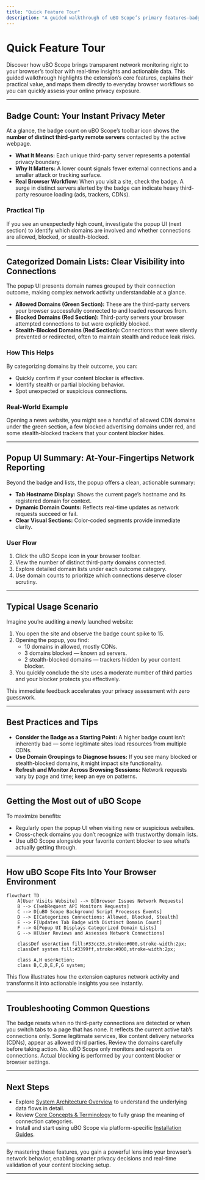 ```yaml
---
title: "Quick Feature Tour"
description: "A guided walkthrough of uBO Scope’s primary features—badge counts, categorized domain lists, and popup UI summaries. Maps features to real browser workflows and explains their immediate benefits for assessing privacy exposure."
---
```


# Quick Feature Tour

Discover how uBO Scope brings transparent network monitoring right to your browser’s toolbar with real-time insights and actionable data. This guided walkthrough highlights the extension’s core features, explains their practical value, and maps them directly to everyday browser workflows so you can quickly assess your online privacy exposure.

---

## Badge Count: Your Instant Privacy Meter

At a glance, the badge count on uBO Scope’s toolbar icon shows the **number of distinct third-party remote servers** contacted by the active webpage.

- **What It Means:** Each unique third-party server represents a potential privacy boundary.
- **Why It Matters:** A lower count signals fewer external connections and a smaller attack or tracking surface.
- **Real Browser Workflow:** When you visit a site, check the badge. A surge in distinct servers alerted by the badge can indicate heavy third-party resource loading (ads, trackers, CDNs).

### Practical Tip
If you see an unexpectedly high count, investigate the popup UI (next section) to identify which domains are involved and whether connections are allowed, blocked, or stealth-blocked.

---

## Categorized Domain Lists: Clear Visibility into Connections

The popup UI presents domain names grouped by their connection outcome, making complex network activity understandable at a glance.

- **Allowed Domains (Green Section):** These are the third-party servers your browser successfully connected to and loaded resources from.
- **Blocked Domains (Red Section):** Third-party servers your browser attempted connections to but were explicitly blocked.
- **Stealth-Blocked Domains (Red Section):** Connections that were silently prevented or redirected, often to maintain stealth and reduce leak risks.

### How This Helps
By categorizing domains by their outcome, you can:
- Quickly confirm if your content blocker is effective.
- Identify stealth or partial blocking behavior.
- Spot unexpected or suspicious connections.

### Real-World Example
Opening a news website, you might see a handful of allowed CDN domains under the green section, a few blocked advertising domains under red, and some stealth-blocked trackers that your content blocker hides.

---

## Popup UI Summary: At-Your-Fingertips Network Reporting

Beyond the badge and lists, the popup offers a clean, actionable summary:

- **Tab Hostname Display:** Shows the current page’s hostname and its registered domain for context.
- **Dynamic Domain Counts:** Reflects real-time updates as network requests succeed or fail.
- **Clear Visual Sections:** Color-coded segments provide immediate clarity.

### User Flow
1. Click the uBO Scope icon in your browser toolbar.
2. View the number of distinct third-party domains connected.
3. Explore detailed domain lists under each outcome category.
4. Use domain counts to prioritize which connections deserve closer scrutiny.

---

## Typical Usage Scenario

Imagine you’re auditing a newly launched website:

1. You open the site and observe the badge count spike to 15.
2. Opening the popup, you find:
   - 10 domains in allowed, mostly CDNs.
   - 3 domains blocked — known ad servers.
   - 2 stealth-blocked domains — trackers hidden by your content blocker.
3. You quickly conclude the site uses a moderate number of third parties and your blocker protects you effectively.

This immediate feedback accelerates your privacy assessment with zero guesswork.

---

## Best Practices and Tips

- **Consider the Badge as a Starting Point:** A higher badge count isn’t inherently bad — some legitimate sites load resources from multiple CDNs.
- **Use Domain Groupings to Diagnose Issues:** If you see many blocked or stealth-blocked domains, it might impact site functionality.
- **Refresh and Monitor Across Browsing Sessions:** Network requests vary by page and time; keep an eye on patterns.

---

## Getting the Most out of uBO Scope

To maximize benefits:
- Regularly open the popup UI when visiting new or suspicious websites.
- Cross-check domains you don’t recognize with trustworthy domain lists.
- Use uBO Scope alongside your favorite content blocker to see what’s actually getting through.

---

## How uBO Scope Fits Into Your Browser Environment

```mermaid
flowchart TD
    A[User Visits Website] --> B[Browser Issues Network Requests]
    B --> C[webRequest API Monitors Requests]
    C --> D[uBO Scope Background Script Processes Events]
    D --> E[Categorizes Connections: Allowed, Blocked, Stealth]
    E --> F[Updates Tab Badge with Distinct Domain Count]
    F --> G[Popup UI Displays Categorized Domain Lists]
    G --> H[User Reviews and Assesses Network Connections]

    classDef userAction fill:#33cc33,stroke:#000,stroke-width:2px;
    classDef system fill:#3399ff,stroke:#000,stroke-width:2px;

    class A,H userAction;
    class B,C,D,E,F,G system;
```

This flow illustrates how the extension captures network activity and transforms it into actionable insights you see instantly.

---

## Troubleshooting Common Questions

<AccordionGroup title="Troubleshooting Quick Feature Tour">
<Accordion title="Why does the badge count show zero sometimes?">
The badge resets when no third-party connections are detected or when you switch tabs to a page that has none. It reflects the current active tab’s connections only.
</Accordion>
<Accordion title="What if I see allowed domains I don’t expect?">
Some legitimate services, like content delivery networks (CDNs), appear as allowed third parties. Review the domains carefully before taking action.
</Accordion>
<Accordion title="Does uBO Scope block connections itself?">
No. uBO Scope only monitors and reports on connections. Actual blocking is performed by your content blocker or browser settings.
</Accordion>
</AccordionGroup>

---

## Next Steps

- Explore [System Architecture Overview](/overview/how-it-works-and-architecture/system-architecture-overview) to understand the underlying data flows in detail.
- Review [Core Concepts & Terminology](/overview/product-intro-and-basics/core-concepts-and-terminology) to fully grasp the meaning of connection categories.
- Install and start using uBO Scope via platform-specific [Installation Guides](/getting-started/installation-and-setup).

---

By mastering these features, you gain a powerful lens into your browser’s network behavior, enabling smarter privacy decisions and real-time validation of your content blocking setup.


---